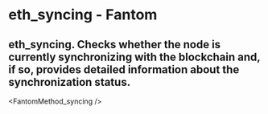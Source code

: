 # eth_syncing - Fantom

## eth_syncing. Checks whether the node is currently synchronizing with the blockchain and, if so, provides detailed information about the synchronization status.


<FantomMethod_syncing />
